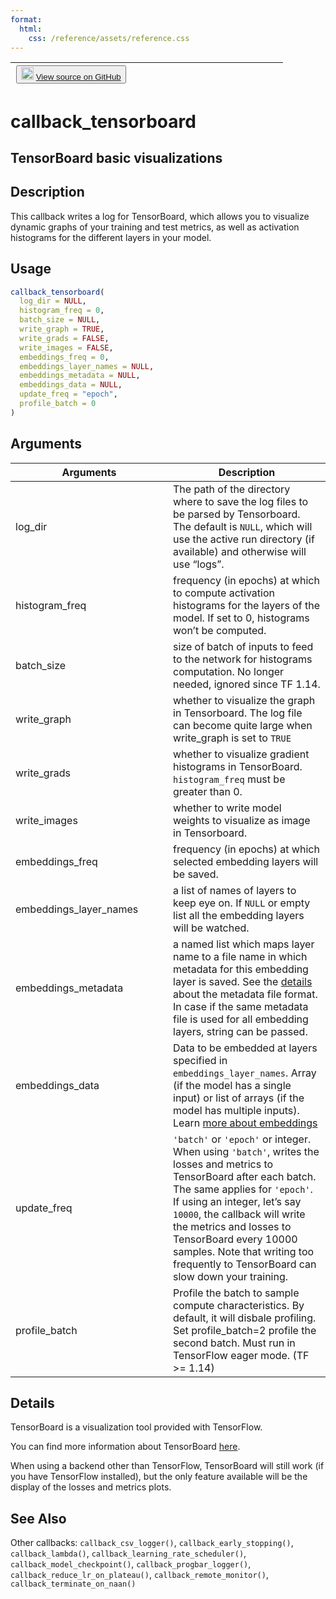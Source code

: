 ```yaml
---
format:
  html:
    css: /reference/assets/reference.css
---
```


| <button class="button"> ![](/reference/assets/GitHub-Mark-32px.png){width="20"} [View source on GitHub](https://github.com/rstudio/keras//blob/main/R/callbacks.R#L348) </button> |
|:------------------------------:|:--------------------------------------:|

# callback_tensorboard

## TensorBoard basic visualizations

## Description
This callback writes a log for TensorBoard, which allows you to visualize dynamic graphs of your training and test metrics, as well as activation histograms for the different layers in your model. 


## Usage
```r
callback_tensorboard( 
  log_dir = NULL, 
  histogram_freq = 0, 
  batch_size = NULL, 
  write_graph = TRUE, 
  write_grads = FALSE, 
  write_images = FALSE, 
  embeddings_freq = 0, 
  embeddings_layer_names = NULL, 
  embeddings_metadata = NULL, 
  embeddings_data = NULL, 
  update_freq = "epoch", 
  profile_batch = 0 
) 
```

## Arguments
|Arguments|Description|
|---|---|
| log_dir | The path of the directory where to save the log files to be parsed by Tensorboard. The default is `NULL`, which will use the active run directory (if available) and otherwise will use "logs". |
| histogram_freq | frequency (in epochs) at which to compute activation histograms for the layers of the model. If set to 0, histograms won't be computed. |
| batch_size | size of batch of inputs to feed to the network for histograms computation. No longer needed, ignored since TF 1.14. |
| write_graph | whether to visualize the graph in Tensorboard. The log file can become quite large when write_graph is set to `TRUE` |
| write_grads | whether to visualize gradient histograms in TensorBoard. `histogram_freq` must be greater than 0. |
| write_images | whether to write model weights to visualize as image in Tensorboard. |
| embeddings_freq | frequency (in epochs) at which selected embedding layers will be saved. |
| embeddings_layer_names | a list of names of layers to keep eye on. If `NULL` or empty list all the embedding layers will be watched. |
| embeddings_metadata | a named list which maps layer name to a file name in which metadata for this embedding layer is saved. See the [details](https://www.tensorflow.org/tensorboard/tensorboard_projector_plugin#saving_data_for_tensorboard)<br>about the metadata file format. In case if the same metadata file is used for all embedding layers, string can be passed. |
| embeddings_data | Data to be embedded at layers specified in `embeddings_layer_names`. Array (if the model has a single input) or list of arrays (if the model has multiple inputs). Learn [more about embeddings](https://www.tensorflow.org/text/guide/word_embeddings) |
| update_freq | `'batch'` or `'epoch'` or integer. When using `'batch'`, writes the losses and metrics to TensorBoard after each batch. The same applies for `'epoch'`. If using an integer, let's say `10000`, the callback will write the metrics and losses to TensorBoard every 10000 samples. Note that writing too frequently to TensorBoard can slow down your training. |
| profile_batch | Profile the batch to sample compute characteristics. By default, it will disbale profiling. Set profile_batch=2 profile the second batch. Must run in TensorFlow eager mode. (TF >= 1.14) |

## Details

TensorBoard is a visualization tool provided with TensorFlow. 

You can find more information about TensorBoard [here](https://www.tensorflow.org/tensorboard/get_started). 

When using a backend other than TensorFlow, TensorBoard will still work (if you have TensorFlow installed), but the only feature available will be the display of the losses and metrics plots. 





## See Also
Other callbacks:  `callback_csv_logger()`, `callback_early_stopping()`, `callback_lambda()`, `callback_learning_rate_scheduler()`, `callback_model_checkpoint()`, `callback_progbar_logger()`, `callback_reduce_lr_on_plateau()`, `callback_remote_monitor()`, `callback_terminate_on_naan()`

